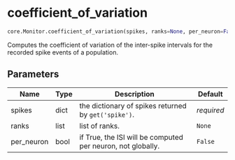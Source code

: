 # coefficient_of_variation { #ANNarchy.core.Monitor.coefficient_of_variation }

```python
core.Monitor.coefficient_of_variation(spikes, ranks=None, per_neuron=False)
```

Computes the coefficient of variation of the inter-spike intervals for the recorded spike events of a population.

## Parameters {.doc-section .doc-section-parameters}

| Name       | Type   | Description                                                 | Default    |
|------------|--------|-------------------------------------------------------------|------------|
| spikes     | dict   | the dictionary of spikes returned by ``get('spike')``.      | _required_ |
| ranks      | list   | list of ranks.                                              | `None`     |
| per_neuron | bool   | if True, the ISI will be computed per neuron, not globally. | `False`    |